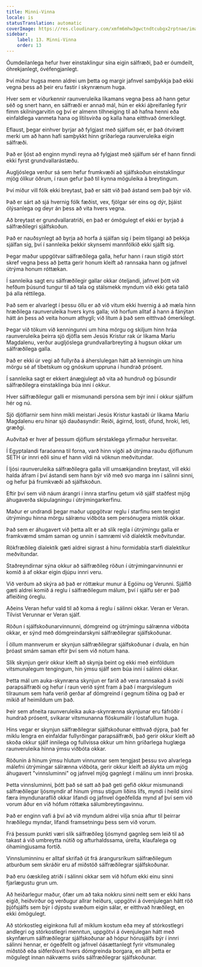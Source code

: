 ```yaml
---
title: Minni-Vinna
locale: is
statusTranslation: automatic
coverImage: https://res.cloudinary.com/xmfm6mhw3gwctndtcubgx2rptnae/image/upload/v1741354419/small_cover_la_gran_rebelion_28716e29d2.webp
sidebar:
    label: 13. Minni-Vinna
    order: 13
---
```

Óumdeilanlega hefur hver einstaklingur sína eigin sálfræði, það er óumdeilt, óhrekjanlegt, óvéfengjanlegt.

Því miður hugsa menn aldrei um þetta og margir jafnvel samþykkja það ekki vegna þess að þeir eru fastir í skynrænum huga.

Hver sem er viðurkennir raunveruleika líkamans vegna þess að hann getur séð og snert hann, en sálfræði er annað mál, hún er ekki áþreifanleg fyrir fimm skilningarvitin og því er almenn tilhneiging til að hafna henni eða einfaldlega vanmeta hana og lítilsvirða og kalla hana eitthvað ómerkilegt.

Eflaust, þegar einhver byrjar að fylgjast með sjálfum sér, er það ótvírætt merki um að hann hafi samþykkt hinn gríðarlega raunveruleika eigin sálfræði.

Það er ljóst að enginn myndi reyna að fylgjast með sjálfum sér ef hann finndi ekki fyrst grundvallarástæðu.

Augljóslega verður sá sem hefur frumkvæði að sjálfskoðun einstaklingur mjög ólíkur öðrum, í raun gefur það til kynna möguleika á breytingum.

Því miður vill fólk ekki breytast, það er sátt við það ástand sem það býr við.

Það er sárt að sjá hvernig fólk fæðist, vex, fjölgar sér eins og dýr, þjáist ólýsanlega og deyr án þess að vita hvers vegna.

Að breytast er grundvallaratriði, en það er ómögulegt ef ekki er byrjað á sálfræðilegri sjálfskoðun.

Það er nauðsynlegt að byrja að horfa á sjálfan sig í þeim tilgangi að þekkja sjálfan sig, því í sannleika þekkir skynsemi mannfólkið ekki sjálft sig.

Þegar maður uppgötvar sálfræðilega galla, hefur hann í raun stigið stórt skref vegna þess að þetta gerir honum kleift að rannsaka hann og jafnvel útrýma honum róttækan.

Í sannleika sagt eru sálfræðilegir gallar okkar óteljandi, jafnvel þótt við hefðum þúsund tungur til að tala og stálsmekk myndum við ekki geta talið þá alla réttilega.

Það sem er alvarlegt í þessu öllu er að við vitum ekki hvernig á að mæla hinn hræðilega raunveruleika hvers kyns galla; við horfum alltaf á hann á fánýtan hátt án þess að veita honum athygli; við lítum á það sem eitthvað ómerkilegt.

Þegar við tökum við kenningunni um hina mörgu og skiljum hinn hráa raunveruleika þeirra sjö djöfla sem Jesús Kristur rak úr líkama Maríu Magdalenu, verður augljóslega grundvallarbreyting á hugsun okkar um sálfræðilega galla.

Það er ekki úr vegi að fullyrða á áherslulegan hátt að kenningin um hina mörgu sé af tíbetskum og gnóskum uppruna í hundrað prósent.

Í sannleika sagt er ekkert ánægjulegt að vita að hundruð og þúsundir sálfræðilegra einstaklinga búa inni í okkur.

Hver sálfræðilegur galli er mismunandi persóna sem býr inni í okkur sjálfum hér og nú.

Sjö djöflarnir sem hinn mikli meistari Jesús Kristur kastaði úr líkama Maríu Magdalenu eru hinar sjö dauðasyndir: Reiði, ágirnd, losti, öfund, hroki, leti, græðgi.

Auðvitað er hver af þessum djöflum sérstaklega yfirmaður hersveitar.

Í Egyptalandi faraóanna til forna, varð hinn vígði að útrýma rauðu djöflunum SETH úr innri eðli sínu ef hann vildi ná vöknun meðvitundar.

Í ljósi raunveruleika sálfræðilegra galla vill umsækjandinn breytast, vill ekki halda áfram í því ástandi sem hann býr við með svo marga inn í sálinni sinni, og hefur þá frumkvæði að sjálfskoðun.

Eftir því sem við náum árangri í innra starfinu getum við sjálf staðfest mjög áhugaverða skipulagningu í útrýmingarkerfinu.

Maður er undrandi þegar maður uppgötvar reglu í starfinu sem tengist útrýmingu hinna mörgu sálrænu viðbóta sem persónugera mistök okkar.

Það sem er áhugavert við þetta allt er að slík regla í útrýmingu galla er framkvæmd smám saman og unnin í samræmi við díalektík meðvitundar.

Rökfræðileg díalektík gæti aldrei sigrast á hinu formidabla starfi díalektíkur meðvitundar.

Staðreyndirnar sýna okkur að sálfræðileg röðun í útrýmingarvinnunni er komið á af okkar eigin djúpu innri veru.

Við verðum að skýra að það er róttækur munur á Egóinu og Verunni. Sjálfið gæti aldrei komið á reglu í sálfræðilegum málum, því í sjálfu sér er það afleiðing óreglu.

Aðeins Veran hefur vald til að koma á reglu í sálinni okkar. Veran er Veran. Tilvist Verunnar er Veran sjálf.

Röðun í sjálfskoðunarvinnunni, dómgreind og útrýmingu sálrænna viðbóta okkar, er sýnd með dómgreindarskyni sálfræðilegrar sjálfskoðunar.

Í öllum mannverum er skynjun sálfræðilegrar sjálfskoðunar í dvala, en hún þróast smám saman eftir því sem við notum hana.

Slík skynjun gerir okkur kleift að skynja beint og ekki með einföldum vitsmunalegum tengingum, hin ýmsu sjálf sem búa inni í sálinni okkar.

Þetta mál um auka-skynræna skynjun er farið að vera rannsakað á sviði parapsálfræði og hefur í raun verið sýnt fram á það í margvíslegum tilraunum sem hafa verið gerðar af dómgreind í gegnum tíðina og það er mikið af heimildum um það.

Þeir sem afneita raunveruleika auka-skynrænna skynjunar eru fáfróðir í hundrað prósent, svikarar vitsmunanna flöskumálir í lostafullum huga.

Hins vegar er skynjun sálfræðilegrar sjálfskoðunar eitthvað dýpra, það fer miklu lengra en einfaldar fullyrðingar parapsálfræði, það gerir okkur kleift að skoða okkur sjálf innilega og fullvissa okkur um hinn gríðarlega huglæga raunveruleika hinna ýmsu viðbóta okkar.

Röðunin á hinum ýmsu hlutum vinnunnar sem tengjast þessu svo alvarlega málefni útrýmingar sálrænna viðbóta, gerir okkur kleift að álykta um mjög áhugavert "vinnsluminni" og jafnvel mjög gagnlegt í málinu um innri þroska.

Þetta vinnsluminni, þótt það sé satt að það geti gefið okkur mismunandi sálfræðilegar ljósmyndir af hinum ýmsu stigum liðins lífs, myndi í heild sinni færa ímyndunaraflið okkar lifandi og jafnvel ógeðfellda mynd af því sem við vorum áður en við hófum róttæka sálumbreytingavinnu.

Það er enginn vafi á því að við myndum aldrei vilja snúa aftur til þeirrar hræðilegu myndar, lifandi framsetningu þess sem við vorum.

Frá þessum punkti væri slík sálfræðileg ljósmynd gagnleg sem leið til að takast á við umbreytta nútíð og afturhaldssama, úrelta, klaufalega og óhamingjusama fortíð.

Vinnsluminninu er alltaf skrifað út frá árangursríkum sálfræðilegum atburðum sem skráðir eru af miðstöð sálfræðilegrar sjálfskoðunar.

Það eru óæskileg atriði í sálinni okkar sem við höfum ekki einu sinni fjarlægustu grun um.

Að heiðarlegur maður, ófær um að taka nokkru sinni neitt sem er ekki hans eigið, heiðvirður og verðugur allrar heiðurs, uppgötvi á óvenjulegan hátt röð þjófsjálfs sem býr í dýpstu svæðum eigin sálar, er eitthvað hræðilegt, en ekki ómögulegt.

Að stórkostleg eiginkona full af miklum kostum eða mey af stórkostlegri andlegri og stórkostlegri menntun, uppgötvi á óvenjulegan hátt með skynfærum sálfræðilegrar sjálfskoðunar að hópur hórusjálfs býr í innri sálinni hennar, er ógeðfellt og jafnvel óásættanlegt fyrir vitsmunaleg miðstöð eða siðferðisvit hvers dómgreinda borgara, en allt þetta er mögulegt innan nákvæms sviðs sálfræðilegrar sjálfskoðunar.

